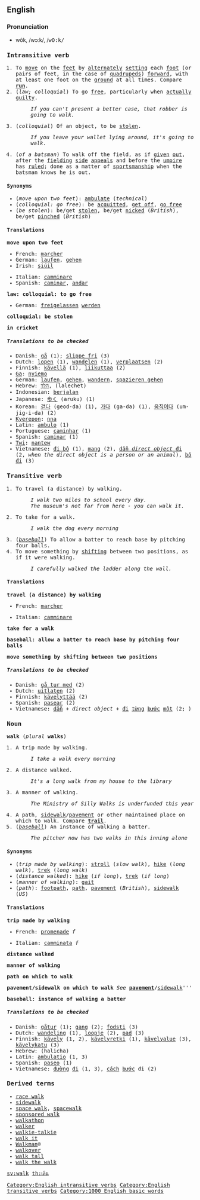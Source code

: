 ==English==
===Pronunciation===
*wôk, /wɔːk/, /<tt>wO:k/

===Intransitive verb===
[[Category:English intransitive verbs]]
{{en-infl-reg-consonant|walk||}}

#To [[move]] on the [[feet]] by [[alternately]] [[setting]] each [[foot]] (or pairs of feet, in the case of [[quadruped]]s) [[forward]], with at least one foot on the [[ground]] at all times.  Compare '''[[run]]'''.
#(''law; colloquial'') To go [[free]], particularly when [[actually]] [[guilty]].
#:''If you can't present a better case, that robber is going to walk.''
#(''colloquial'') Of an object, to be [[stolen]].
#:''If you leave your wallet lying around, it's going to walk.''
#{{cricket}} (''of a batsman'') To walk off the field, as if [[given]] [[out]], after the [[fielding]] [[side]] [[appeal]]s and before the [[umpire]] has [[ruled]]; done as a matter of [[sportsmanship]] when the batsman knows he is out.

====Synonyms====

*(''move upon two feet''): [[ambulate]] (''technical'')
*(''colloquial: go free''): be [[acquit]]ted, [[get off]], [[go free]]
*(''be stolen''): be/get [[steal|stolen]], be/get [[nick]]ed (''British''), be/get [[pinch]]ed (''British'')

====Translations====

'''move upon two feet'''
{{top}}
*French: [[marcher#French|marcher]]
*German: [[laufen]], [[gehen]]
*Irish: [[siúil]]
{{mid}}
*Italian: [[camminare]]
*Spanish: [[caminar]], [[andar]]
{{bottom}}

'''law: colloquial: to go free'''
<!--Note: put COLLOQUIAL or SLANG translations in this table, where these exist-->
{{top}}
*German: [[freilassen|freigelassen]] [[werden]]
{{mid}}
{{bottom}}

'''colloquial: be stolen'''
<!--Note: put COLLOQUIAL or SLANG translations in this table, where these exist-->
{{top}}
{{mid}}
{{bottom}}

'''in cricket'''
{{top}}
{{mid}}
{{bottom}}

=====Translations to be checked=====
<!--Remove this section once all of the translations below have been moved into the tables above.-->
{{checktrans}}

*Danish: [[gå]] (1); [[slippe fri]] (3)
*Dutch: [[lopen]] (1), [[wandelen]] (1), [[verplaatsen]] (2)
*Finnish: [[kävellä]] (1), [[liikuttaa]] (2)
*[[Ga]]: [[nyiemo]]
*German: [[laufen]], [[gehen]], [[wandern]], [[spazieren gehen]]
*Hebrew: [[הלך|הָלַךְ]], (lalechet)
*Indonesian: [[jalan|berjalan]]
*Japanese: [[歩く]] (aruku) (1)
*Korean: [[걷다]] (geod-da) (1), [[가다]] (ga-da) (1), [[움직이다]] (um-jig-i-da) (2)
*[[Kyerepon]]: [[nna]]
*Latin: [[ambulo]] (1)
*Portuguese: [[caminhar]] (1)
*Spanish: [[caminar]] (1)
*[[Twi]]: [[nantew]]
*Vietnamese: [[Đi bộ|đi bộ]] (1), [[mang#Vietnamese|mang]] (2), [[dẫn|dẫn ''direct object'' đi]] (2, ''when the direct object is a person or an animal''), [[bỏ|bỏ đi]] (3)

=== Transitive verb ===
[[Category:English transitive verbs]]
{{en-infl-reg-consonant|walk||}}

#To travel (a distance) by walking.
#:''I walk two miles to school every day.''
#:''The museum's not far from here - you can walk it.''
#To take for a walk.
#:''I walk the dog every morning''
#(''[[baseball]]'') To allow a batter to reach base by pitching four balls.
#To move something by [[shifting]] between two positions, as if it were walking.
#:''I carefully walked the ladder along the wall.''

====Translations====

'''travel (a distance) by walking'''
{{top}}
*French: [[marcher#French|marcher]]
{{mid}}
*Italian: [[camminare]]
{{bottom}}

'''take for a walk'''
{{top}}
{{mid}}
{{bottom}}

'''baseball: allow a batter to reach base by pitching four balls'''
{{top}}
{{mid}}
{{bottom}}

'''move something by shifting between two positions'''
{{top}}
{{mid}}
{{bottom}}

=====Translations to be checked=====
<!--Remove this section once all of the translations below have been moved into the tables above.-->
{{checktrans}}

*Danish: [[gå tur med]] (2)
*Dutch: [[uitlaten]] (2)
*Finnish: [[kävelyttää]] (2)
*Spanish: [[pasear]] (2)
*Vietnamese: [[dẫn]] + ''direct object'' + [[Đi|đi]] [[từng]] [[bước]] [[một]] (2; <!--this belongs on the corresponding Vietnamese page literally "to lead ... every one step"-->)

=== Noun ===
'''walk''' (''plural'' '''walks''')

#A trip made by walking.
#:''I take a walk every morning''
#A distance walked.
#:''It's a long walk from my house to the library''
#A manner of walking.
#:''The Ministry of Silly Walks is underfunded this year''
#A path, [[sidewalk]]/[[pavement]] or other maintained place on which to walk.  Compare '''[[trail]]'''.
#(''[[baseball]]'') An instance of walking a batter.
#:''The pitcher now has two walks in this inning alone''

====Synonyms====

*(''trip made by walking''): [[stroll]] (''slow walk''), [[hike]] (''long walk''), [[trek]] (''long walk'')
*(''distance walked''): [[hike]] (''if long''), [[trek]] (''if long'')
*(''manner of walking''): [[gait]]
*(''path''): [[footpath]], [[path]], [[pavement]] (''British''), [[sidewalk]] (''US'')

====Translations====

'''trip made by walking'''
{{top}}
*French: [[promenade#French|promenade]] ''f''
{{mid}}
*Italian: [[camminata]] ''f''
{{bottom}}

'''distance walked'''
{{top}}
{{mid}}
{{bottom}}

'''manner of walking'''
{{top}}
{{mid}}
{{bottom}}

'''path on which to walk'''
{{top}}
{{mid}}
{{bottom}}

'''pavement/sidewalk on which to walk'''
''See'' '''[[pavement]]'''/[[sidewalk]]'''

'''baseball: instance of walking a batter'''
{{top}}
{{mid}}
{{bottom}}

=====Translations to be checked=====
<!--Remove this section once all of the translations below have been moved into the tables above.-->
{{checktrans}}

*Danish: [[gåtur]] (1); [[gang]] (2); [[fodsti]] (3)
*Dutch: [[wandeling]] (1), [[loopje]] (2), [[pad]] (3)
*Finnish: [[kävely]] (1, 2), [[kävelyretki]] (1), [[kävelyalue]] (3), [[kävelykatu]] (3)
*Hebrew: (halicha)
*Latin: [[ambulatio]] (1, 3)
*Spanish: [[paseo]] (1)
*Vietnamese: [[Đường|đường]] [[Đi|đi]] (1, 3), [[cách]] [[bước]] đi (2)

===Derived terms===
*[[race walk]]
*[[sidewalk]]
*[[space walk]], [[spacewalk]]
*[[sponsored walk]]
*[[walkathon]]
*[[walker]]
*[[walkie-talkie]]
*[[walk it]]
*[[Walkman]]&reg;
*[[walkover]]
*[[walk tall]]
*[[walk the walk]]

[[sv:walk]]
[[th:เดิน]]
[[Category:1000 English basic words]]